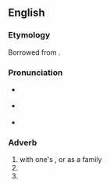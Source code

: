 ==English==

===Etymology===
Borrowed from {{bor|en|fr|[[en]] [[famille]]||lit=in family}}.

===Pronunciation===
* {{a|UK}} {{IPA|/ˌɒ̃ faˈmiː/|lang=en}}
* {{a|UK}} {{IPA|/ˌɑn fɑˈmi/|lang=en}}
* {{rhymes|iː|lang=en}}

===Adverb===
{{en-adv|-|head=en famille}}

# with one's {{l|en|family}}, or as a family
# {{l|en|informally}}
# {{l|en|at home}}